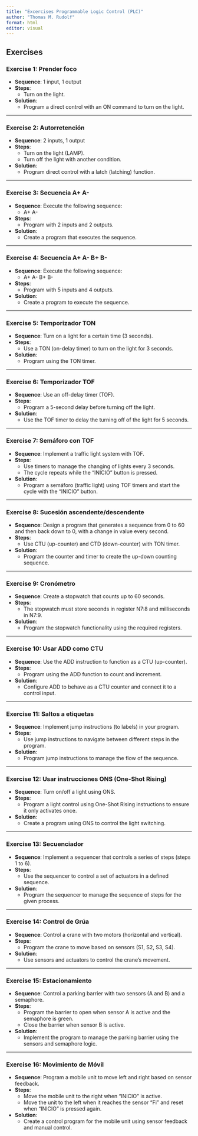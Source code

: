```yaml
---
title: "Excercises Programmable Logic Control (PLC)"
author: "Thomas M. Rudolf"
format: html
editor: visual
---
```


## Exercises

### Exercise 1: Prender foco
- **Sequence**: 1 input, 1 output
- **Steps**: 
    - Turn on the light.
- **Solution**:
    - Program a direct control with an ON command to turn on the light.

---

### Exercise 2: Autorretención
- **Sequence**: 2 inputs, 1 output
- **Steps**:
    - Turn on the light (LAMP).
    - Turn off the light with another condition.
- **Solution**:
    - Program direct control with a latch (latching) function.

---

### Exercise 3: Secuencia A+ A-
- **Sequence**: Execute the following sequence:
    - A+ A-
- **Steps**:
    - Program with 2 inputs and 2 outputs.
- **Solution**:
    - Create a program that executes the sequence.

---

### Exercise 4: Secuencia A+ A- B+ B-
- **Sequence**: Execute the following sequence:
    - A+ A- B+ B-
- **Steps**:
    - Program with 5 inputs and 4 outputs.
- **Solution**:
    - Create a program to execute the sequence.

---

### Exercise 5: Temporizador TON
- **Sequence**: Turn on a light for a certain time (3 seconds).
- **Steps**:
    - Use a TON (on-delay timer) to turn on the light for 3 seconds.
- **Solution**:
    - Program using the TON timer.

---

### Exercise 6: Temporizador TOF
- **Sequence**: Use an off-delay timer (TOF).
- **Steps**:
    - Program a 5-second delay before turning off the light.
- **Solution**:
    - Use the TOF timer to delay the turning off of the light for 5 seconds.

---

### Exercise 7: Semáforo con TOF
- **Sequence**: Implement a traffic light system with TOF.
- **Steps**:
    - Use timers to manage the changing of lights every 3 seconds.
    - The cycle repeats while the "INICIO" button is pressed.
- **Solution**:
    - Program a semáforo (traffic light) using TOF timers and start the cycle with the "INICIO" button.

---

### Exercise 8: Sucesión ascendente/descendente
- **Sequence**: Design a program that generates a sequence from 0 to 60 and then back down to 0, with a change in value every second.
- **Steps**:
    - Use CTU (up-counter) and CTD (down-counter) with TON timer.
- **Solution**:
    - Program the counter and timer to create the up-down counting sequence.

---

### Exercise 9: Cronómetro
- **Sequence**: Create a stopwatch that counts up to 60 seconds.
- **Steps**:
    - The stopwatch must store seconds in register N7:8 and milliseconds in N7:9.
- **Solution**:
    - Program the stopwatch functionality using the required registers.

---

### Exercise 10: Usar ADD como CTU
- **Sequence**: Use the ADD instruction to function as a CTU (up-counter).
- **Steps**:
    - Program using the ADD function to count and increment.
- **Solution**:
    - Configure ADD to behave as a CTU counter and connect it to a control input.

---

### Exercise 11: Saltos a etiquetas
- **Sequence**: Implement jump instructions (to labels) in your program.
- **Steps**:
    - Use jump instructions to navigate between different steps in the program.
- **Solution**:
    - Program jump instructions to manage the flow of the sequence.

---

### Exercise 12: Usar instrucciones ONS (One-Shot Rising)
- **Sequence**: Turn on/off a light using ONS.
- **Steps**:
    - Program a light control using One-Shot Rising instructions to ensure it only activates once.
- **Solution**:
    - Create a program using ONS to control the light switching.

---

### Exercise 13: Secuenciador
- **Sequence**: Implement a sequencer that controls a series of steps (steps 1 to 6).
- **Steps**:
    - Use the sequencer to control a set of actuators in a defined sequence.
- **Solution**:
    - Program the sequencer to manage the sequence of steps for the given process.

---

### Exercise 14: Control de Grúa
- **Sequence**: Control a crane with two motors (horizontal and vertical).
- **Steps**:
    - Program the crane to move based on sensors (S1, S2, S3, S4).
- **Solution**:
    - Use sensors and actuators to control the crane's movement.

---

### Exercise 15: Estacionamiento
- **Sequence**: Control a parking barrier with two sensors (A and B) and a semaphore.
- **Steps**:
    - Program the barrier to open when sensor A is active and the semaphore is green.
    - Close the barrier when sensor B is active.
- **Solution**:
    - Implement the program to manage the parking barrier using the sensors and semaphore logic.

---

### Exercise 16: Movimiento de Móvil
- **Sequence**: Program a mobile unit to move left and right based on sensor feedback.
- **Steps**:
    - Move the mobile unit to the right when "INICIO" is active.
    - Move the unit to the left when it reaches the sensor "Fi" and reset when "INICIO" is pressed again.
- **Solution**:
    - Create a control program for the mobile unit using sensor feedback and manual control.
